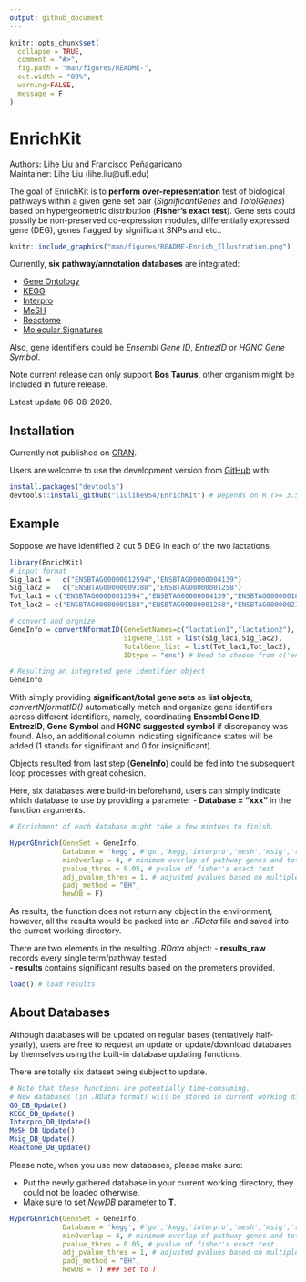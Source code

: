 ```yaml
---
output: github_document
---
```


<!-- README.md is generated from README.Rmd. Please edit that file -->

```r
knitr::opts_chunk$set(
  collapse = TRUE,
  comment = "#>",
  fig.path = "man/figures/README-",
  out.width = "80%",
  warning=FALSE,
  message = F
)
```

# EnrichKit

Authors: Lihe Liu and Francisco Peñagaricano  
Maintainer: Lihe Liu (lihe.liu@ufl.edu)

<!-- badges: start -->
<!-- badges: end -->

The goal of EnrichKit is to **perform over-representation** test of biological pathways within a given gene set pair (*SignificantGenes* and *TotolGenes*) based on hypergeometric distribution (**Fisher's exact test**). Gene sets could possily be non-preserved co-expression modules, differentially expressed gene (DEG), genes flagged by significant SNPs and etc..

```r
knitr::include_graphics("man/figures/README-Enrich_Illustration.png")
```

Currently, **six pathway/annotation databases** are integrated:

- [Gene Ontology](http://ensemblgenomes.org/info/access/biomart)
- [KEGG](https://www.genome.jp/kegg/)
- [Interpro](http://ensemblgenomes.org/info/access/biomart)
- [MeSH](https://scholar.google.com/scholar?hl=en&as_sdt=0%2C10&q=The+MeSH+translation+maintenance+system%3A+structure%2C+interface+design%2C+and+implementation.&btnG=)
- [Reactome](https://reactome.org/download-data)
- [Molecular Signatures](https://data.broadinstitute.org/gsea-msigdb/msigdb/release/)

Also, gene identifiers could be *Ensembl Gene ID*, *EntrezID* or *HGNC Gene Symbol*.  

Note current release can only support **Bos Taurus**, other organism might be included in future release.  

Latest update 06-08-2020. 

## Installation

Currently not published on [CRAN](https://CRAN.R-project.org).

Users are welcome to use the development version from [GitHub](https://github.com/) with:

```r
install.packages("devtools")
devtools::install_github("liulihe954/EnrichKit") # Depends on R (>= 3.5.0)
```

## Example

Soppose we have identified 2 out 5 DEG in each of the two lactations. 

```r
library(EnrichKit)
# input format
Sig_lac1 =   c("ENSBTAG00000012594","ENSBTAG00000004139")
Sig_lac2 =   c("ENSBTAG00000009188","ENSBTAG00000001258")
Tot_lac1 = c("ENSBTAG00000012594","ENSBTAG00000004139","ENSBTAG00000018278","ENSBTAG00000021997","ENSBTAG00000008482")
Tot_lac2 = c("ENSBTAG00000009188","ENSBTAG00000001258","ENSBTAG00000021819","ENSBTAG00000019404","ENSBTAG00000015212")

# convert and orgnize
GeneInfo = convertNformatID(GeneSetNames=c("lactation1","lactation2"),
                            SigGene_list = list(Sig_lac1,Sig_lac2),
                            TotalGene_list = list(Tot_lac1,Tot_lac2),
                            IDtype = "ens") # Need to choose from c('ens','entrez','symbol')

# Resulting an integreted gene identifier object
GeneInfo
```

With simply providing **significant/total gene sets** as **list objects**, *convertNformatID()* automatically match and organize gene identifiers across different identifiers, namely, coordinating **Ensembl Gene ID**, **EntrezID**, **Gene Symbol** and **HGNC suggested symbol** if discrepancy was found. Also, an additional column indicating significance status will be added (1 stands for significant and 0 for insignificant).

Objects resulted from last step (**GeneInfo**) could be fed into the subsequent loop processes with great cohesion.   

Here, six databases were build-in beforehand, users can simply indicate which database to use by providing a parameter - **Database = "xxx"** in the function arguments. 

```r
# Enrichment of each database might take a few mintues to finish.

HyperGEnrich(GeneSet = GeneInfo,
             Database = 'kegg', #'go','kegg,'interpro','mesh','msig','reactome'
             minOverlap = 4, # minimum overlap of pathway genes and total genes
             pvalue_thres = 0.05, # pvalue of fisher's exact test
             adj_pvalue_thres = 1, # adjusted pvalues based on multiple testing correction
             padj_method = "BH",
             NewDB = F)

```

As results, the function does not return any object in the environment, however, all the results would be packed into an *.RData* file and saved into the current working directory.

There are two elements in the resulting *.RData* object:
- **results_raw** records every single term/pathway tested  
- **results** contains significant results based on the prometers provided.

```r
load() # load results

```


## About Databases

Although databases will be updated on regular bases (tentatively half-yearly), users are free to request an update or update/download databases by themselves using the built-in database updating functions. 

There are totally six dataset being subject to update.

```r
# Note that these functions are potentially time-comsuming.
# New databases (in .RData format) will be stored in current working directory
GO_DB_Update()
KEGG_DB_Update()
Interpro_DB_Update()
MeSH_DB_Update()
Msig_DB_Update()
Reactome_DB_Update()
```

Please note, when you use new databases, please make sure:  

- Put the newly gathered database in your current working directory, they could not be loaded otherwise.  
- Make sure to set *NewDB* parameter to **T**.  

```r
HyperGEnrich(GeneSet = GeneInfo,
             Database = 'kegg', #'go','kegg,'interpro','mesh','msig','reactome'
             minOverlap = 4, # minimum overlap of pathway genes and total genes
             pvalue_thres = 0.05, # pvalue of fisher's exact test
             adj_pvalue_thres = 1, # adjusted pvalues based on multiple testing correction
             padj_method = "BH",
             NewDB = T) ### Set to T
```
